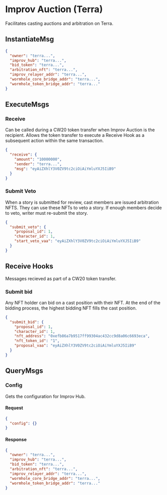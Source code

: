# Improv Auction (Terra)

Facilitates casting auctions and arbitration on Terra.

## InstantiateMsg

```json
{
  "owner": "terra...",
  "improv_hub": "terra...",
  "bid_token": "terra...",
  "arbitration_nft": "terra...",
  "improv_relayer_addr": "terra...",
  "wormhole_core_bridge_addr": "terra...",
  "wormhole_token_bridge_addr": "terra..."
}
```

## ExecuteMsgs

### Receive

Can be called during a CW20 token transfer when Improv Auction is the recipient. Allows the token transfer to execute a Receive Hook as a subsequent action within the same transaction.

```json
{
  "receive": {
    "amount": "10000000",
    "sender": "terra...",
    "msg": "eyAiZXhlY3V0ZV9tc2ciOiAiYmluYXJ5IiB9"
  }
}
```

### Submit Veto

When a story is submitted for review, cast members are issued arbitration NFTS. They can use these NFTs to veto a story. If enough members decide to veto, writer must re-submit the story.

```json
{
  "submit_veto": {
    "proposal_id": 1,
    "character_id": 1,
    "start_veto_vaa": "eyAiZXhlY3V0ZV9tc2ciOiAiYmluYXJ5IiB9"
  }
}
```

## Receive Hooks

Messages recieved as part of a CW20 token transfer.

### Submit bid

Any NFT holder can bid on a cast position with their NFT. At the end of the bidding process, the highest bidding NFT fills the cast position.

```json
{
  "submit_bid": {
    "proposal_id": 1,
    "character_id": 1,
    "nft_address": "0xefb86a7b9517ff99304ac432cc9d8a06c6693eca",
    "nft_token_id": "1",
    "proposal_vaa": "eyAiZXhlY3V0ZV9tc2ciOiAiYmluYXJ5IiB9"
  }
}
```

## QueryMsgs

### Config

Gets the configuration for Improv Hub.

#### Request

```json
{
  "config": {}
}
```

#### Response

```json
{
  "owner": "terra...",
  "improv_hub": "terra...",
  "bid_token": "terra...",
  "arbitration_nft": "terra...",
  "improv_relayer_addr": "terra...",
  "wormhole_core_bridge_addr": "terra...",
  "wormhole_token_bridge_addr": "terra..."
}
```
